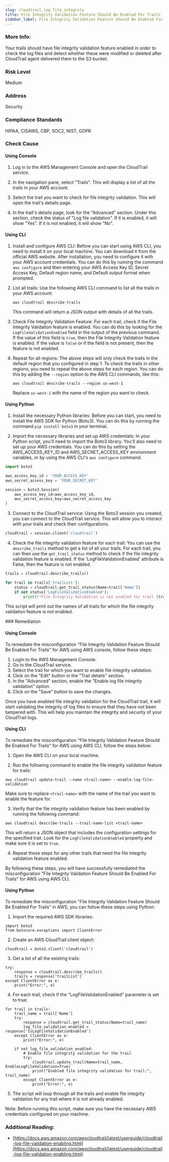 ```yaml
---
slug: cloudtrail_log_file_integrity
title: File Integrity Validation Feature Should Be Enabled For Trails
sidebar_label: File Integrity Validation Feature Should Be Enabled For Trails
---
```


### More Info:

Your trails should have file integrity validation feature enabled in order to check the log files and detect whether these were modified or deleted after CloudTrail agent delivered them to the S3 bucket.

### Risk Level

Medium

### Address

Security

### Compliance Standards

HIPAA, CISAWS, CBP, SOC2, NIST, GDPR



<Tabs><Tab title='Cause'>
### Check Cause

#### Using Console

1. Log in to the AWS Management Console and open the CloudTrail service.

2. In the navigation pane, select "Trails". This will display a list of all the trails in your AWS account.

3. Select the trail you want to check for file integrity validation. This will open the trail's details page.

4. In the trail's details page, look for the "Advanced" section. Under this section, check the status of "Log file validation". If it is enabled, it will show "Yes". If it is not enabled, it will show "No".

#### Using CLI

1. Install and configure AWS CLI: Before you can start using AWS CLI, you need to install it on your local machine. You can download it from the official AWS website. After installation, you need to configure it with your AWS account credentials. You can do this by running the command `aws configure` and then entering your AWS Access Key ID, Secret Access Key, Default region name, and Default output format when prompted.

2. List all trails: Use the following AWS CLI command to list all the trails in your AWS account:

   ```
   aws cloudtrail describe-trails
   ```

   This command will return a JSON output with details of all the trails.

3. Check File Integrity Validation Feature: For each trail, check if the File Integrity Validation feature is enabled. You can do this by looking for the `LogFileValidationEnabled` field in the output of the previous command. If the value of this field is `true`, then the File Integrity Validation feature is enabled. If the value is `false` or if the field is not present, then the feature is not enabled.

4. Repeat for all regions: The above steps will only check the trails in the default region that you configured in step 1. To check the trails in other regions, you need to repeat the above steps for each region. You can do this by adding the `--region` option to the AWS CLI commands, like this:

   ```
   aws cloudtrail describe-trails --region us-west-1
   ```

   Replace `us-west-1` with the name of the region you want to check.

#### Using Python

1. Install the necessary Python libraries: Before you can start, you need to install the AWS SDK for Python (Boto3). You can do this by running the command `pip install boto3` in your terminal.

2. Import the necessary libraries and set up AWS credentials: In your Python script, you'll need to import the Boto3 library. You'll also need to set up your AWS credentials. You can do this by setting the AWS_ACCESS_KEY_ID and AWS_SECRET_ACCESS_KEY environment variables, or by using the AWS CLI's `aws configure` command.

```python
import boto3

aws_access_key_id = 'YOUR_ACCESS_KEY'
aws_secret_access_key = 'YOUR_SECRET_KEY'

session = boto3.Session(
    aws_access_key_id=aws_access_key_id,
    aws_secret_access_key=aws_secret_access_key
)
```

3. Connect to the CloudTrail service: Using the Boto3 session you created, you can connect to the CloudTrail service. This will allow you to interact with your trails and check their configurations.

```python
cloudtrail = session.client('cloudtrail')
```

4. Check the file integrity validation feature for each trail: You can use the `describe_trails` method to get a list of all your trails. For each trail, you can then use the `get_trail_status` method to check if the file integrity validation feature is enabled. If the 'LogFileValidationEnabled' attribute is False, then the feature is not enabled.

```python
trails = cloudtrail.describe_trails()

for trail in trails['trailList']:
    status = cloudtrail.get_trail_status(Name=trail['Name'])
    if not status['LogFileValidationEnabled']:
        print(f"File Integrity Validation is not enabled for trail {trail['Name']}")
```

This script will print out the names of all trails for which the file integrity validation feature is not enabled.

</Tab>


<Tab title='Remediation'>
### Remediation

#### Using Console

To remediate the misconfiguration "File Integrity Validation Feature Should Be Enabled For Trails" for AWS using AWS console, follow these steps:

1. Login to the AWS Management Console.
2. Go to the CloudTrail service.
3. Select the trail for which you want to enable file integrity validation.
4. Click on the "Edit" button in the "Trail details" section.
5. In the "Advanced" section, enable the "Enable log file integrity validation" option.
6. Click on the "Save" button to save the changes.

Once you have enabled file integrity validation for the CloudTrail trail, it will start validating the integrity of log files to ensure that they have not been tampered with. This will help you maintain the integrity and security of your CloudTrail logs.

#### Using CLI

To remediate the misconfiguration "File Integrity Validation Feature Should Be Enabled For Trails" for AWS using AWS CLI, follow the steps below:

1. Open the AWS CLI on your local machine.

2. Run the following command to enable the file integrity validation feature for trails:

```
aws cloudtrail update-trail --name <trail-name> --enable-log-file-validation
```

Make sure to replace `<trail-name>` with the name of the trail you want to enable the feature for.

3. Verify that the file integrity validation feature has been enabled by running the following command:

```
aws cloudtrail describe-trails --trail-name-list <trail-name>
```

This will return a JSON object that includes the configuration settings for the specified trail. Look for the `LogFileValidationEnabled` property and make sure it is set to `true`.

4. Repeat these steps for any other trails that need the file integrity validation feature enabled.

By following these steps, you will have successfully remediated the misconfiguration "File Integrity Validation Feature Should Be Enabled For Trails" for AWS using AWS CLI.

#### Using Python

To remediate the misconfiguration "File Integrity Validation Feature Should Be Enabled For Trails" in AWS, you can follow these steps using Python:

1. Import the required AWS SDK libraries:

```
import boto3
from botocore.exceptions import ClientError
```

2. Create an AWS CloudTrail client object:

```
cloudtrail = boto3.client('cloudtrail')
```

3. Get a list of all the existing trails:

```
try:
    response = cloudtrail.describe_trails()
    trails = response['trailList']
except ClientError as e:
    print("Error:", e)
```

4. For each trail, check if the "LogFileValidationEnabled" parameter is set to true:

```
for trail in trails:
    trail_name = trail['Name']
    try:
        response = cloudtrail.get_trail_status(Name=trail_name)
        log_file_validation_enabled = response['IsLogFileValidationEnabled']
    except ClientError as e:
        print("Error:", e)
    
    if not log_file_validation_enabled:
        # Enable file integrity validation for the trail
        try:
            cloudtrail.update_trail(Name=trail_name, EnableLogFileValidation=True)
            print("Enabled file integrity validation for trail:", trail_name)
        except ClientError as e:
            print("Error:", e)
```

5. The script will loop through all the trails and enable file integrity validation for any trail where it is not already enabled.

Note: Before running this script, make sure you have the necessary AWS credentials configured on your machine.

### Additional Reading:

- [https://docs.aws.amazon.com/awscloudtrail/latest/userguide/cloudtrail-log-file-validation-enabling.html](https://docs.aws.amazon.com/awscloudtrail/latest/userguide/cloudtrail-log-file-validation-enabling.html) 


</Tab>
</Tabs>